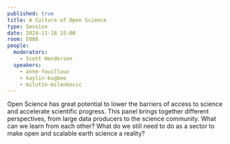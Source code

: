 ```yaml
---
published: true
title: A Culture of Open Science
type: Session
date: 2024-11-18 15:00
room: E008
people:
  moderators:
    - Scott Henderson
  speakers:
    - anne-fouilloux
    - kaylin-bugbee
    - milutin-milenkovic
---
```

Open Science has great potential to lower the barriers of access to science and accelerate scientific progress. This panel brings together different perspectives, from large data producers to the science community. What can we learn from each other? What do we still need to do as a sector to make open and scalable earth science a reality?